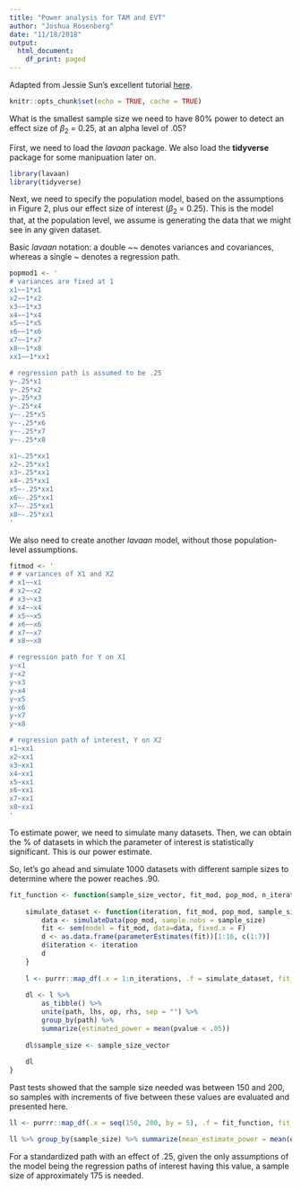 ```yaml
---
title: "Power analysis for TAM and EVT"
author: "Joshua Rosenberg"
date: "11/18/2018"
output:
  html_document:
    df_print: paged
---
```


Adapted from Jessie Sun's excellent tutorial [here](https://github.com/jessiesunpsych/power-simulations).

```r
knitr::opts_chunk$set(echo = TRUE, cache = TRUE)
```

What is the smallest sample size we need to have 80% power to detect an effect size of $\beta_2$ = 0.25, at an alpha level of .05?

First, we need to load the *lavaan* package. We also load the **tidyverse** package for some manipuation later on.

```r
library(lavaan)
library(tidyverse)
```

Next, we need to specify the population model, based on the assumptions in Figure 2, plus our effect size of interest ($\beta_2$ = 0.25). This is the model that, at the population level, we assume is generating the data that we might see in any given dataset.

Basic *lavaan* notation: a double ~~ denotes variances and covariances, whereas a single ~ denotes a regression path.

```r
popmod1 <- '
# variances are fixed at 1
x1~~1*x1
x2~~1*x2
x3~~1*x3
x4~~1*x4
x5~~1*x5
x6~~1*x6
x7~~1*x7
x8~~1*x8
xx1~~1*xx1

# regression path is assumed to be .25
y~.25*x1
y~.25*x2
y~.25*x3
y~.25*x4
y~-.25*x5
y~-.25*x6
y~-.25*x7
y~-.25*x8

x1~.25*xx1
x2~.25*xx1
x3~.25*xx1
x4~.25*xx1
x5~-.25*xx1
x6~-.25*xx1
x7~-.25*xx1
x8~-.25*xx1
'

```

We also need to create another *lavaan* model, without those population-level assumptions.

```r

fitmod <- '
# # variances of X1 and X2
# x1~~x1
# x2~~x2
# x3~~x3
# x4~~x4
# x5~~x5
# x6~~x6
# x7~~x7
# x8~~x8

# regression path for Y on X1
y~x1
y~x2
y~x3
y~x4
y~x5
y~x6
y~x7
y~x8

# regression path of interest, Y on X2
x1~xx1
x2~xx1
x3~xx1
x4~xx1
x5~xx1
x6~xx1
x7~xx1
x8~xx1
'
```

To estimate power, we need to simulate many datasets. Then, we can obtain the % of datasets in which the parameter of interest is statistically significant. This is our power estimate.

So, let's go ahead and simulate 1000 datasets with different sample sizes to determine where the power reaches .90. 

```r
fit_function <- function(sample_size_vector, fit_mod, pop_mod, n_iterations) {
    
    simulate_dataset <- function(iteration, fit_mod, pop_mod, sample_size) {
        data <- simulateData(pop_mod, sample.nobs = sample_size)
        fit <- sem(model = fit_mod, data=data, fixed.x = F) 
        d <- as.data.frame(parameterEstimates(fit))[1:16, c(1:7)]
        d$iteration <- iteration
        d
    }
    
    l <- purrr::map_df(.x = 1:n_iterations, .f = simulate_dataset, fit_mod = fitmod, pop_mod=popmod1, sample_size = sample_size_vector)
    
    dl <- l %>% 
        as_tibble() %>% 
        unite(path, lhs, op, rhs, sep = "") %>% 
        group_by(path) %>% 
        summarize(estimated_power = mean(pvalue < .05))
    
    dl$sample_size <- sample_size_vector
    
    dl
}

```

Past tests showed that the sample size needed was between 150 and 200, so samples with increments of five between these values are evaluated and presented here. 

```r
ll <- purrr::map_df(.x = seq(150, 200, by = 5), .f = fit_function, fit_mod = fitmod, pop_mod=popmod1, n_iterations = 1000)
```

```r
ll %>% group_by(sample_size) %>% summarize(mean_estimate_power = mean(estimated_power))
```

For a standardized path with an effect of .25, given the only assumptions of the model being the regression paths of interest having this value, a sample size of approximately 175 is needed. 